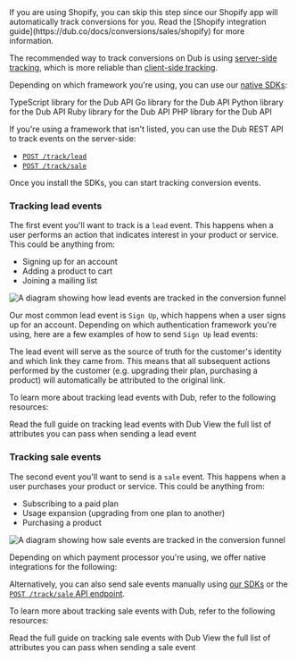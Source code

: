 
<Tip>
  If you are using Shopify, you can skip this step since our Shopify app will
  automatically track conversions for you. Read the [Shopify integration
  guide](https://dub.co/docs/conversions/sales/shopify) for more information.
</Tip>

The recommended way to track conversions on Dub is using [server-side tracking](/conversions/leads/introduction), which is more reliable than [client-side tracking](/conversions/leads/client-side).

Depending on which framework you're using, you can use our [native SDKs](/sdks/overview):

<CardGroup>
  <Card title="TypeScript" icon="npm" href="/sdks/typescript" horizontal>
    TypeScript library for the Dub API
  </Card>
  <Card title="Go" icon="golang" href="/sdks/go" iconType="brands" horizontal>
    Go library for the Dub API
  </Card>
  <Card title="Python" icon="python" href="/sdks/python" horizontal>
    Python library for the Dub API
  </Card>
  <Card title="Ruby" icon="gem" href="/sdks/ruby" horizontal>
    Ruby library for the Dub API
  </Card>
  <Card title="PHP" icon="php" href="/sdks/php" horizontal>
    PHP library for the Dub API
  </Card>
</CardGroup>

If you're using a framework that isn't listed, you can use the Dub REST API to track events on the server-side:

- [`POST /track/lead`](https://dub.co/docs/api-reference/endpoint/track-lead)
- [`POST /track/sale`](https://dub.co/docs/api-reference/endpoint/track-sale)

Once you install the SDKs, you can start tracking conversion events.

### Tracking lead events

The first event you'll want to track is a `lead` event. This happens when a user performs an action that indicates interest in your product or service. This could be anything from:

- Signing up for an account
- Adding a product to cart
- Joining a mailing list

<Frame>
  <img
    className="rounded-lg border border-gray-100"
    src="https://assets.dub.co/help/conversion-lead-event.png"
    alt="A diagram showing how lead events are tracked in the conversion funnel"
  />
</Frame>

Our most common lead event is `Sign Up`, which happens when a user signs up for an account. Depending on which authentication framework you're using, here are a few examples of how to send `Sign Up` lead events:

<AuthProviders />

The lead event will serve as the source of truth for the customer's identity and which link they came from. This means that all subsequent actions performed by the customer (e.g. upgrading their plan, purchasing a product) will automatically be attributed to the original link.

To learn more about tracking lead events with Dub, refer to the following resources:

<CardGroup cols={2}>
  <Card
    title="Tracking lead events"
    icon="book-open"
    href="https://dub.co/docs/conversions/leads/introduction"
  >
    Read the full guide on tracking lead events with Dub
  </Card>
  <Card
    title="POST /track/lead endpoint"
    icon="code"
    href="https://dub.co/docs/api-reference/endpoint/track-lead"
  >
    View the full list of attributes you can pass when sending a lead event
  </Card>
</CardGroup>

### Tracking sale events

The second event you'll want to send is a `sale` event. This happens when a user purchases your product or service. This could be anything from:

- Subscribing to a paid plan
- Usage expansion (upgrading from one plan to another)
- Purchasing a product

<Frame>
  <img
    className="rounded-lg border border-gray-100"
    src="https://assets.dub.co/help/conversion-sale-event.png"
    alt="A diagram showing how sale events are tracked in the conversion funnel"
  />
</Frame>

Depending on which payment processor you're using, we offer native integrations for the following:

<CardGroup cols={2}>
  <Card
    title="Stripe"
    icon="stripe"
    href="https://dub.co/docs/conversions/sales/stripe"
    horizontal
  />
  <Card
    title="Shopify"
    icon="shopify"
    href="https://dub.co/docs/conversions/sales/shopify"
    horizontal
  />
</CardGroup>

Alternatively, you can also send sale events manually using [our SDKs](/sdks/overview) or the [`POST /track/sale` API endpoint](https://dub.co/docs/api-reference/endpoint/track-sale).

To learn more about tracking sale events with Dub, refer to the following resources:

<CardGroup cols={2}>
  <Card
    title="Tracking sale events"
    icon="book-open"
    href="https://dub.co/docs/conversions/sales/introduction"
  >
    Read the full guide on tracking sale events with Dub
  </Card>
  <Card
    title="POST /track/sale endpoint"
    icon="code"
    href="https://dub.co/docs/api-reference/endpoint/track-sale"
  >
    View the full list of attributes you can pass when sending a sale event
  </Card>
</CardGroup>
